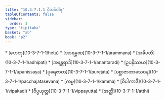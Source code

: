 ```yaml
---
title: "10.3.7.1.1 ဝိဘင်္ဂဝါရ"
tableOfContents: false
sidebar:
  order: 1
type: "tipitaka"
basket: "ab"
book: "p2"
---
```



<DynamicBreadcrumb />



<TableOfContents book="p2" section="10.3.7.1.1">
* [ဟေတု](10-3-7-1-1/hetu)
* [အာရမ္မဏ](10-3-7-1-1/arammana)
* [အဓိပတိ](10-3-7-1-1/adhipati)
* [အနန္တရာဒိ](10-3-7-1-1/anantaradi)
* [ဥပနိဿယ](10-3-7-1-1/upanissaya)
* [ပုရေဇာတ](10-3-7-1-1/purejata)
* [ပစ္ဆာဇာတာသေဝန](10-3-7-1-1/pacchajatasevana)
* [ကမ္မ](10-3-7-1-1/kamma)
* [ဝိပါကာဒိ](10-3-7-1-1/vipakadi)
* [ဝိပ္ပယုတ္တ](10-3-7-1-1/vippayutta)
* [အတ္ထိ](10-3-7-1-1/atthi)
</TableOfContents>